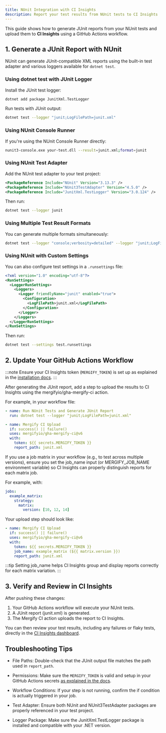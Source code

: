 ```yaml
---
title: NUnit Integration with CI Insights
description: Report your test results from NUnit tests to CI Insights
---
```



<IntegrationLogo src={nunitLogo} alt="NUnit logo"/>

This guide shows how to generate JUnit reports from your NUnit tests and upload
them to **CI Insights** using a GitHub Actions workflow.

## 1. Generate a JUnit Report with NUnit

NUnit can generate JUnit-compatible XML reports using the built-in test adapter
and various loggers available for `dotnet test`.

### Using dotnet test with JUnit Logger

Install the JUnit test logger:

```bash
dotnet add package JunitXml.TestLogger
```

Run tests with JUnit output:

```bash
dotnet test --logger "junit;LogFilePath=junit.xml"
```

### Using NUnit Console Runner

If you're using the NUnit Console Runner directly:

```bash
nunit3-console.exe your-test.dll --result=junit.xml;format=junit
```

### Using NUnit Test Adapter

Add the NUnit test adapter to your test project:

```xml
<PackageReference Include="NUnit" Version="3.13.3" />
<PackageReference Include="NUnit3TestAdapter" Version="4.5.0" />
<PackageReference Include="JunitXml.TestLogger" Version="3.0.124" />
```

Then run:

```bash
dotnet test --logger junit
```

### Using Multiple Test Result Formats

You can generate multiple formats simultaneously:

```bash
dotnet test --logger "console;verbosity=detailed" --logger "junit;LogFilePath=junit.xml" --logger "trx;LogFileName=results.trx"
```

### Using NUnit with Custom Settings

You can also configure test settings in a `.runsettings` file:

```xml
<?xml version="1.0" encoding="utf-8"?>
<RunSettings>
  <LoggerRunSettings>
    <Loggers>
      <Logger friendlyName="junit" enabled="true">
        <Configuration>
          <LogFilePath>junit.xml</LogFilePath>
        </Configuration>
      </Logger>
    </Loggers>
  </LoggerRunSettings>
</RunSettings>
```

Then run:

```bash
dotnet test --settings test.runsettings
```

## 2. Update Your GitHub Actions Workflow

:::note
Ensure your CI Insights token (`MERGIFY_TOKEN`) is set up as explained in the [installation
docs](/ci-insights#enabling-ci-insights-for-github).
:::

After generating the JUnit report, add a step to upload the results to CI
Insights using the mergifyio/gha-mergify-ci action.

For example, in your workflow file:

```yaml
- name: Run NUnit Tests and Generate JUnit Report
  run: dotnet test --logger "junit;LogFilePath=junit.xml"

- name: Mergify CI Upload
  if: success() || failure()
  uses: mergifyio/gha-mergify-ci@v6
  with:
    token: ${{ secrets.MERGIFY_TOKEN }}
    report_path: junit.xml
```

If you use a job matrix in your workflow (e.g., to test across multiple
versions), ensure you set the job\_name input (or MERGIFY\_JOB\_NAME
environment variable) so CI Insights can properly distinguish reports for each
matrix job.

For example, with:

```yaml
jobs:
  example_matrix:
    strategy:
      matrix:
        version: [10, 12, 14]
```

Your upload step should look like:

```yaml
- name: Mergify CI Upload
  if: success() || failure()
  uses: mergifyio/gha-mergify-ci@v6
  with:
    token: ${{ secrets.MERGIFY_TOKEN }}
    job_name: example_matrix (${{ matrix.version }})
    report_path: junit.xml
```

:::tip
Setting job\_name helps CI Insights group and display reports correctly for each matrix variation.
:::

## 3. Verify and Review in CI Insights

After pushing these changes:

1. Your GitHub Actions workflow will execute your NUnit tests.
2. A JUnit report (junit.xml) is generated.
3. The Mergify CI action uploads the report to CI Insights.

You can then review your test results, including any failures or flaky tests,
directly in the [CI Insights
dashboard](https://dashboard.mergify.com/ci-insights/jobs).

## Troubleshooting Tips

- File Paths: Double-check that the JUnit output file matches the path used in
  `report_path`.

- Permissions: Make sure the `MERGIFY_TOKEN` is valid and setup in your GitHub
  Actions secrets [as explained in the
  docs](\(/ci-insights#enabling-ci-insights-for-github\)).

- Workflow Conditions: If your step is not running, confirm the if condition is
  actually triggered in your job.

- Test Adapter: Ensure both NUnit and NUnit3TestAdapter packages are properly
  referenced in your test project.

- Logger Package: Make sure the JunitXml.TestLogger package is installed and
  compatible with your .NET version.
